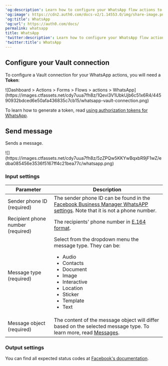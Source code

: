 ---
'og:description': Learn how to configure your WhatsApp flow actions to send messages.
'og:image': https://cdn2.auth0.com/docs-v2/1.14553.0/img/share-image.png
'og:title': WhatsApp
'og:url': https://auth0.com/docs/
permalink: whatsapp
title: WhatsApp
'twitter:description': Learn how to configure your WhatsApp flow actions to send messages.
'twitter:title': WhatsApp
---
## Configure your Vault connection

To configure a Vault connection for your WhatsApp actions, you will need a **Token**:

<Frame>![Dashboard > Actions > Forms > Flows > actions > WhatsApp](https://images.ctfassets.net/cdy7uua7fh8z/1Qevi3V1UbkUjb6c51x6R4/44590932bdced6e50afa436835c7cb15/whatsapp-vault-connection.png)</Frame>

To learn how to generate a token, read [using authorization tokens for WhatsApp](https://developers.facebook.com/blog/post/2022/12/05/auth-tokens/).

## Send message

Sends a message.

<Frame>![](https://images.ctfassets.net/cdy7uua7fh8z/5zZPQw5KKYwBqxbR9jF1wZ/edba085456e3536f5167ff4c21bea77c/whatsapp.png)</Frame>

### Input settings

<table class="table">
<thead>
<tr>
<th><b>Parameter</b></th>
<th><b>Description</b></th>
</tr>
</thead>
<tbody>
<tr>
<td>Sender phone ID (required)</td>
<td>The sender phone ID can be found in the  <a href="https://developers.facebook.com/apps">Facebook Business Manager WhatsAPP settings</a>. Note that it is not a phone number.</td>
</tr>
<tr>
<td>Recipient phone number (required)</td>
<td>The recipients' phone number in <a href="https://en.wikipedia.org/wiki/E.164">E.164 format</a>.</td>
</tr>
<tr>
<td>
Message type (required)
</td>
<td>
Select from the dropdown menu the message type. They can be:
            <ul>
<li>Audio</li>
<li>Contacts</li>
<li>Document</li>
<li>Image</li>
<li>Interactive</li>
<li>Location</li>
<li>Sticker</li>
<li>Template</li>
<li>Text</li>
</ul>
</td>
</tr>
<tr>
<td>
Message object (required)
</td>
<td>
The content of the message object will differ based on the selected message type. To learn more, read  <a href="https://developers.facebook.com/docs/whatsapp/cloud-api/reference/messages">Messages</a>.
            </td>
</tr>
</tbody>
</table>

### Output settings

You can find all expected status codes at [Facebook's documentation](https://developers.facebook.com/docs/whatsapp/cloud-api/support/error-codes).